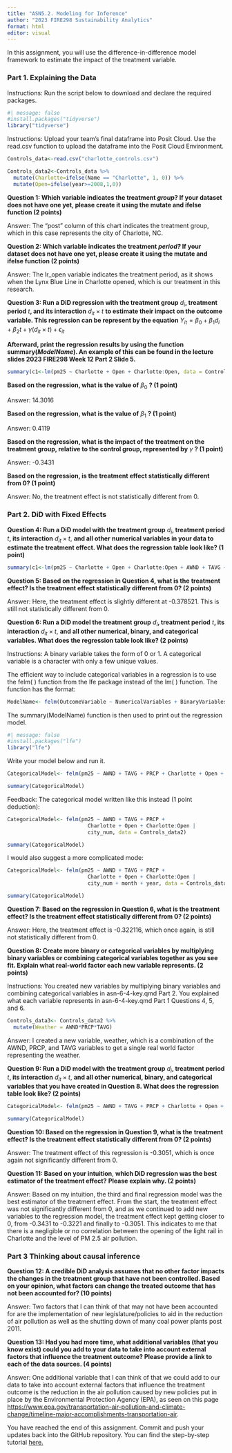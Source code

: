 ```yaml
---
title: "ASN5.2. Modeling for Inference"
author: "2023 FIRE298 Sustainability Analytics"
format: html
editor: visual
---
```


In this assignment, you will use the difference-in-difference model framework to estimate the impact of the treatment variable.

### **Part 1. Explaining the Data**

Instructions: Run the script below to download and declare the required packages.

```r
#| message: false
#install.packages("tidyverse")
library("tidyverse")
```

Instructions: Upload your team's final dataframe into Posit Cloud. Use the read.csv function to upload the dataframe into the Posit Cloud Environment.

```r
Controls_data<-read.csv("charlotte_controls.csv")

Controls_data2<-Controls_data %>%
  mutate(Charlotte=ifelse(Name == "Charlotte", 1, 0)) %>%
  mutate(Open=ifelse(year>=2008,1,0))
```

**Question 1: Which variable indicates the treatment *group*? If your dataset does not have one yet, please create it using the mutate and ifelse function (2 points)**

Answer: The "post" column of this chart indicates the treatment group, which in this case represents the city of Charlotte, NC.

**Question 2: Which variable indicates the treatment *period?* If your dataset does not have one yet, please create it using the mutate and ifelse function (2 points)**

Answer: The lr_open variable indicates the treatment period, as it shows when the Lynx Blue Line in Charlotte opened, which is our treatment in this research.

**Question 3: Run a DiD regression with the treatment group** $d_i$**, treatment period** $t$**, and its interaction** $d_{it} \times t$ **to estimate their impact on the outcome variable. This regression can be represent by the equation** $Y_{it}=\beta_0+\beta_1 d_i+\beta_2 t + \gamma (d_{it}\times t) + \epsilon_{it}$

**Afterward, print the regression results by using the function summary(*ModelName*). An example of this can be found in the lecture slides 2023 FIRE298 Week 12 Part 2 Slide 5.**

```r
summary(c1<-lm(pm25 ~ Charlotte + Open + Charlotte:Open, data = Controls_data2))
```

**Based on the regression, what is the value of** $\beta_0$ **? (1 point)**

Answer: 14.3016

**Based on the regression, what is the value of** $\beta_1$ **? (1 point)**

Answer: 0.4119

**Based on the regression, what is the impact of the treatment on the treatment group, relative to the control group, represented by** $\gamma$ **? (1 point)**

Answer: -0.3431

**Based on the regression, is the treatment effect statistically different from 0? (1 point)**

Answer: No, the treatment effect is not statistically different from 0.

### **Part 2. DiD with Fixed Effects**

**Question 4: Run a DiD model with the treatment group** $d_i$**, treatment period** $t$**, its interaction** $d_{it} \times t$, **and all other** **numerical variables in your data to estimate the treatment effect. What does the regression table look like? (1 point)**

```r
summary(c1<-lm(pm25 ~ Charlotte + Open + Charlotte:Open + AWND + TAVG + PRCP, data = Controls_data2))
```

**Question 5: Based on the regression in Question 4, what is the** **treatment effect? Is the treatment effect statistically different from 0? (2 points)**

Answer: Here, the treatment effect is slightly different at -0.378521. This is still not statistically different from 0.

**Question 6: Run a DiD model the treatment group** $d_i$**, treatment period** $t$**, its interaction** $d_{it} \times t$, **and all other numerical, binary, and categorical variables. What does the regression table look like? (2 points)**

Instructions: A binary variable takes the form of 0 or 1. A categorical variable is a character with only a few unique values.

The efficient way to include categorical variables in a regression is to use the felm( ) function from the lfe package instead of the lm( ) function. The function has the format:

``` r
ModelName<- felm(OutcomeVariable ~ NumericalVariables + BinaryVariables | Categorical Variables, DataFrame)
```

The summary(ModelName) function is then used to print out the regression model.

```r
#| message: false
#install.packages("lfe")
library("lfe")
```

Write your model below and run it.

```r
CategoricalModel<- felm(pm25 ~ AWND + TAVG + PRCP + Charlotte + Open + Charlotte:Open + city_num, data = Controls_data2)

summary(CategoricalModel)
```

Feedback: The categorical model written like this instead (1 point deduction):

```r
CategoricalModel<- felm(pm25 ~ AWND + TAVG + PRCP + 
                          Charlotte + Open + Charlotte:Open | 
                          city_num, data = Controls_data2)

summary(CategoricalModel)
```

I would also suggest a more complicated mode:

```r
CategoricalModel<- felm(pm25 ~ AWND + TAVG + PRCP + 
                          Charlotte + Open + Charlotte:Open | 
                          city_num + month + year, data = Controls_data2)

summary(CategoricalModel)
```

**Question 7: Based on the regression in Question 6, what is the** **treatment effect? Is the treatment effect statistically different from 0? (2 points)**

Answer: Here, the treatment effect is -0.322116, which once again, is still not statistically different from 0.

**Question 8: Create more binary or categorical variables by multiplying binary variables or combining categorical variables together as you see fit. Explain what real-world factor each new variable represents. (2 points)**

Instructions: You created new variables by multiplying binary variables and combining categorical variables in asn-6-4-key.qmd Part 2. You explained what each variable represents in asn-6-4-key.qmd Part 1 Questions 4, 5, and 6.

```r
Controls_data3<- Controls_data2 %>%
  mutate(Weather = AWND*PRCP*TAVG)
```

Answer: I created a new variable, weather, which is a combination of the AWND, PRCP, and TAVG variables to get a single real world factor representing the weather.

**Question 9: Run a DiD model with the treatment group** $d_i$**, treatment period** $t$**, its interaction** $d_{it} \times t$, **and all other numerical, binary, and categorical variables that you have created in Question 8. What does the regression table look like? (2 points)**

```r
CategoricalModel<- felm(pm25 ~ AWND + TAVG + PRCP + Charlotte + Open + Charlotte:Open + city_num + Weather, data = Controls_data3)

summary(CategoricalModel)

```

**Question 10: Based on the regression in Question 9, what is the** **treatment effect? Is the treatment effect statistically different from 0? (2 points)**

Answer: The treatment effect of this regression is -0.3051, which is once again not significantly different from 0.

**Question 11: Based on your intuition**, **which DiD regression was the best estimator of the treatment effect?** **Please explain why. (2 points)**

Answer: Based on my intuition, the third and final regression model was the best estimator of the treatment effect. From the start, the treatment effect was not significantly different from 0, and as we continued to add new variables to the regression model, the treatment effect kept getting closer to 0, from -0.3431 to -0.3221 and finally to -0.3051. This indicates to me that there is a negligible or no correlation between the opening of the light rail in Charlotte and the level of PM 2.5 air pollution.

### **Part 3 Thinking about causal inference**

**Question 12: A credible DiD analysis assumes that no other factor impacts the changes in the treatment group that have not been controlled. Based on your opinion, what factors can change the treated outcome that has not been accounted for? (10 points)**

Answer: Two factors that I can think of that may not have been accounted for are the implementation of new legislature/policies to aid in the reduction of air pollution as well as the shutting down of many coal power plants post 2011.

**Question 13: Had you had more time, what additional variables (that you know exist) could you add to your data to take into account external factors that influence the treatment outcome? Please provide a link to each of the data sources. (4 points)**

Answer: One additional variable that I can think of that we could add to our data to take into account external factors that influence the treatment outcome is the reduction in the air pollution caused by new policies put in place by the Environmental Protection Agency (EPA), as seen on this page [https://www.epa.gov/transportation-air-pollution-and-climate-change/timeline-major-accomplishments-transportation-air](#0).

You have reached the end of this assignment. Commit and push your updates back into the GitHub repository. You can find the step-by-step tutorial [here.](https://drive.google.com/drive/u/0/folders/1eSMfNoV_ilp4OnID2Ql3YT2qXkhCS7Vm)
